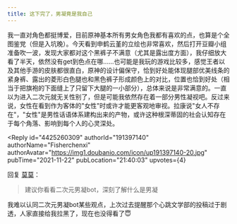 ```yaml
---
title: 这下完了，男凝竟是我自己
---
```



<Forum groupName="原神" groupUrl="https://www.douban.com/group/genshin/" archivedAt="2025-05-16T16:57:15.044Z">
  <Post
    id="253595860"
    title="这下完了，男凝竟是我自己"
    url="https://www.douban.com/group/topic/253595860/?_spm_id=MTQ5MDg0MzY0"
    pubTime="2021-11-23"
    highlightUserId="191397140"
  >
我一直对角色都挺博爱，目前原神基本所有男女角色我都有喜欢的点，也算是个全图鉴党（但是入坑晚）。今天看到申鹤云堇的立绘也非常喜欢，然后打开豆瓣小组准备吹一波，发现大家都对这个黑裤子不满意（尤其是露出度方面），我仔细放大看了半天，依然没有get到色点在哪......也可能是我玩的游戏比较多，感觉王者以及其他手游的皮肤都很直白，原神的设计偏保守，恰到好处能体现腿部优美线条的紧身裤、露出的菱形白色腿也和黑色裤子形成颜色上的对比，位置也恰到好处（相当于把旗袍的下面缝上了只留下大腿的一小部分），总体来说是非常满意的。一直以为进入二次元就无关性别了，但是可能我依然存在着一部分男性凝视吧。反过来说，女性在看到作为客体的"女性"时或许才能更客观地审视。拉康说"女人不存在"，"女性"是男性话语体系建构出来的产物，或许这种根深蒂固的社会认知存在于每个角落、影响到每个人的心灵深处。

<Reply
  id="4425260309"
  authorId="191397140"
  authorName="Fisherchenxi"
  authorAvatar="https://img1.doubanio.com/icon/up191397140-20.jpg"
  pubTime="2021-11-22"
  pubLocation="21:40:03"
  upvotes={4}
>
回复 [莫莫](https://www.douban.com/people/182145794/)：
> 建议你看看二次元男凝bot，深刻了解什么是男凝

我难以认同二次元男凝bot某些观点，上次过去提醒那个心跳文学部的投稿过于剧透，人家直接给我拉黑了，现在也没得看了😇
</Reply>
  </Post>
</Forum>
